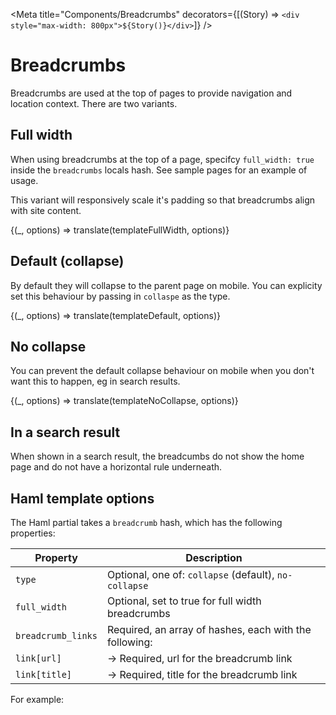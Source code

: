 

<Meta
  title="Components/Breadcrumbs"
  decorators={[(Story) => `<div style="max-width: 800px">${Story()}</div>`]}
/>

# Breadcrumbs

Breadcrumbs are used at the top of pages to provide navigation and location context. There are two variants.

## Full width

When using breadcrumbs at the top of a page, specifcy `full_width: true` inside the `breadcrumbs` locals hash. See sample pages
for an example of usage.

This variant will responsively scale it's padding so that breadcrumbs align with site content.

<Preview>
  <Story
    name="Breadcrumbs (full width)"
    parameters={{ docs: { source: { code: templateFullWidth.raw } } }}
  >
    {(_, options) => translate(templateFullWidth, options)}
  </Story>
</Preview>

## Default (collapse)

By default they will collapse to the parent page on mobile. You can explicity set this behaviour by passing in
`collaspe` as the type.

<Preview>
  <Story
    name="Breadcrumbs (default)"
    parameters={{ docs: { source: { code: templateDefault.raw } } }}
  >
    {(_, options) => translate(templateDefault, options)}
  </Story>
</Preview>

## No collapse

You can prevent the default collapse behaviour on mobile when you don't want this to happen, eg in search results.

<Preview>
  <Story
    name="Breadcrumbs (No collapse)"
    parameters={{ docs: { source: { code: templateNoCollapse.raw } } }}
  >
    {(_, options) => translate(templateNoCollapse, options)}
  </Story>
</Preview>

## In a search result

When shown in a search result, the breadcumbs do not show the home page and do not have a horizontal rule underneath.

## Haml template options

The Haml partial takes a `breadcrumb` hash, which has the following properties:

| Property           | Description                                            |
| ------------------ | ------------------------------------------------------ |
| `type`             | Optional, one of: `collapse` (default), `no-collapse`  |
| `full_width`       | Optional, set to true for full width breadcrumbs       |
| `breadcrumb_links` | Required, an array of hashes, each with the following: |
| `link[url]`        | &rarr; Required, url for the breadcrumb link           |
| `link[title]`      | &rarr; Required, title for the breadcrumb link         |

For example:

<Source dark="true" language="haml" code={templateNoCollapse.raw} />
